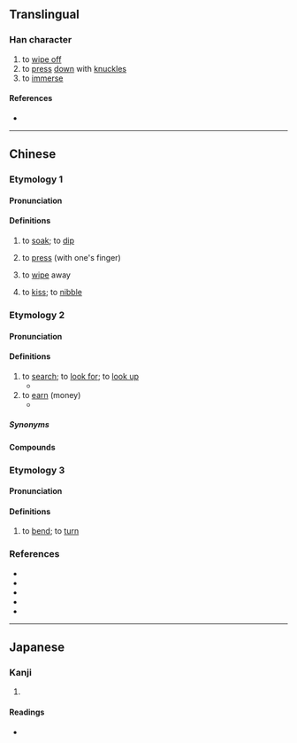 {{also|揾}}
{{character info/new}}
==Translingual==

===Han character===
{{Han char|rn=64|rad=手|as=10|sn=13|four=56017|canj=QWOT|ids=⿰扌𥁕}}

# to [[wipe off]]
# to [[press]] [[down]] with [[knuckle]]s
# to [[immerse]]

====References====
* {{Han ref|kx=0448.160|dkj=12520|dj=0799.100|hdz=31932.051|uh=6435|ud=25653|bh=DDAF|bd=56751}}

----

==Chinese==

===Etymology 1===
{{zh-forms|s=揾}}

====Pronunciation====
{{zh-pron
|m=wèn
|c=wan3,man5
|h=pfs=vun
|mn=ùn
|mc=2+1
|oc=1+2
|cat=v
}}

====Definitions====
{{zh-hanzi}}

# {{lb|zh|literary|or|Hakka|Min Nan}} to [[soak]]; to [[dip]]
#: {{zh-x|搵 豆油|to '''dip''' in soy sauce|MN}}
# {{lb|zh|literary}} to [[press]] (with one's finger)
# {{lb|zh|literary}} to [[wipe]] away
# {{lb|zh|literary}} to [[kiss]]; to [[nibble]]

===Etymology 2===
{{zh-forms|s=揾}}

====Pronunciation====
{{zh-pron
|c=wan2
|c-t=vun2
|cat=v
}}

====Definitions====
{{zh-hanzi}} {{tlb|zh|Cantonese}}

# to [[search]]; to [[look for]]; to [[look up]]
#* {{zh-x|叫 佢 唔好 再 搵 我|ask them not to try to contact me ever again|C}}
# to [[earn]] (money)
#* {{zh-x|搵 外快|to '''earn''' extra money|C}}

=====Synonyms=====
{{zh-dial|找}}

====Compounds====
{{zh-der|搵工|搵銀|搵錢|搵食|搵笨|搵丁|搵朝唔得晩|搵兩餐|搵嚟|搵老襯|搵米路|搵世界|搵周公|搵腳|搵著數/揾着数|搵嘢做|搵路|搵佬|搵窿捐}}

===Etymology 3===
{{zh-forms|s=揾}}

====Pronunciation====
{{zh-pron
|h=pfs=vut
|cat=v
}}

====Definitions====
{{zh-hanzi}}

# {{lb|zh|Hakka}} to [[bend]]; to [[turn]]

===References===
* {{R:twedu|B01377}}
* {{R:yue:mfccd}}
* {{thcwda|492}}
* {{R:hak:DFTH|15278}} <!--vut-->
* {{R:hak:DFTH|15279}} <!--vun-->

----

==Japanese==

===Kanji===
{{ja-kanji|grade=|rs=手10}}

# {{defn|lang=ja|sort=手10}}

====Readings====
* {{ja-readings|on=[[おん]] (on)|kun=[[しずむ]] (shizumu), [[おさえる]] (osaeru)}}